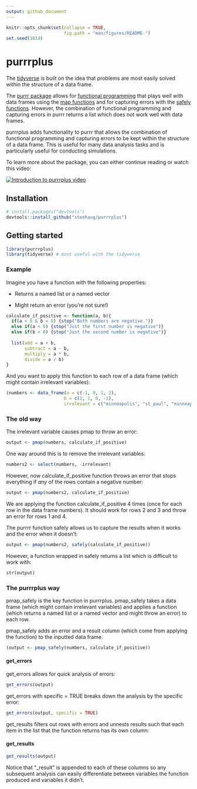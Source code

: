 ```yaml
---
output: github_document
---
```


```r
knitr::opts_chunk$set(collapse = TRUE,
                      fig.path = "man/figures/README-")
set.seed(1014)
```

# purrrplus

The [tidyverse](https://www.tidyverse.org/) is built on the idea that problems are most easily solved within the structure of a data frame. 

The [purrr package](https://purrr.tidyverse.org/) allows for [functional programming](http://adv-r.had.co.nz/Functional-programming.html) that plays well with data frames using the [map functions](https://purrr.tidyverse.org/reference/map2.html) and for capturing errors with the [safely functions](https://purrr.tidyverse.org/reference/safely.html). However, the combination of functional programming and capturing errors in purrr returns a list which does not work well with data frames. 

purrrplus adds functionality to purrr that allows the combination of functional programming and capturing errors to be kept within the structure of a data frame. This is useful for many data analysis tasks and is particularly useful for conducting simulations. 

To learn more about the package, you can either continue reading or watch this video:

[![Introduction to purrrplus video](man/figures/video_thumbnail.png)](https://www.youtube.com/watch?v=7QWzuBiHDk8&list=PLLxj8fULvXwGOf8uHlL4Tr62oXSB5k_in)

## Installation

```r
# install.packages("devtools")
devtools::install_github("stenhaug/purrrplus")
```

## Getting started

```r
library(purrrplus)
library(tidyverse) # most useful with the tidyverse
```

### Example

Imagine you have a function with the following properties:

- Returns a named list or a named vector

- Might return an error (you're not sure!) 

```r
calculate_if_positive <- function(a, b){
  if(a < 0 & b < 0) {stop("Both numbers are negative.")}
  else if(a < 0) {stop("Just the first number is negative")}
  else if(b < 0) {stop("Just the second number is negative")}
  
  list(add = a + b,
       subtract = a - b,
       multiply = a * b,
       divide = a / b)
}
```

And you want to apply this function to each row of a data frame (which might contain irrelevant variables):

```r
(numbers <- data_frame(a = c(-1, 0, 1, 2),
                      b = c(2, 1, 0, -1),
                      irrelevant = c("minneapolis", "st_paul", "minneapolis", "st_paul")))
```

### The old way

The irrelevant variable causes pmap to throw an error:

```r
output <- pmap(numbers, calculate_if_positive)
```

One way around this is to remove the irrelevant variables:

```r
numbers2 <- select(numbers, -irrelevant)
```

However, now calculate_if_positive function throws an error that stops everything if *any* of the rows contain a negative number:

```r
output <- pmap(numbers2, calculate_if_positive)
```

We are applying the function calculate_if_positive 4 times (once for each row in the data frame numbers). It should work for rows 2 and 3 and throw an error for rows 1 and 4. 

The purrrr function safely allows us to capture the results when it works and the error when it doesn't:

```r
output <- pmap(numbers2, safely(calculate_if_positive))
```

However, a function wrapped in safely returns a list which is difficult to work with:

```r
str(output)
```

### The purrrplus way

pmap_safely is the key function in purrrplus. pmap_safely takes a data frame (which might contain irrelevant variables) and applies a function (which returns a named list or a named vector and might throw an error) to each row. 

pmap_safely adds an error and a result column (which come from applying the function) to the inputted data frame.

```r
(output <- pmap_safely(numbers, calculate_if_positive))
```

#### get_errors

get_errors allows for quick analysis of errors:

```r
get_errors(output)
```

get_errors with specific = TRUE breaks down the analysis by the specific error:

```r
get_errors(output, specific = TRUE)
```

get_results filters out rows with errors and unnests results such that each item in the list that the function returns has its own column:

#### get_results

```r
get_results(output)
```

Notice that "_result" is appended to each of these columns so any subsequent analysis can easily differentiate between variables the function produced and variables it didn't.
